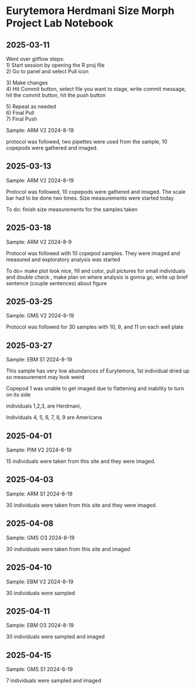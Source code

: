 # Eurytemora Herdmani Size Morph Project Lab Notebook

## 2025-03-11

Went over gitflow steps:\
1) Start session by opening the R proj file\
2) Go to panel and select Pull icon

3\) Make changes\
4) Hit Commit button, select file you want to stage, write commit message, hit the commit button, hit the push button

5\) Repeat as needed\
6) Final Pull\
7) Final Push

Sample: ARM V2 2024-8-19

protocol was followed, two pipettes were used from the sample, 10 copepods were gathered and imaged.

## 2025-03-13

Sample: ARM V2 2024-8-19

Protocol was followed, 10 copepods were gathered and imaged. The scale bar had to be done two times. Size measurements were started today.

To do: finish size measurements for the samples taken

## 2025-03-18

Sample: ARM V2 2024-8-9

Protocol was followed with 10 copepod samples. They were imaged and measured and exploratory analysis was started

To do= make plot look nice, fill and color, pull pictures for small individuals and double check , make plan on where analysis is gonna go, write up brief sentence (couple sentences) about figure

## 2025-03-25

Sample: GMS V2 2024-8-19

Protocol was followed for 30 samples with 10, 9, and 11 on each well plate

## 2025-03-27

Sample: EBM S1 2024-8-19

This sample has very low abundances of Eurytemora, 1st individual dried up so measurement may look weird

Copepod 1 was unable to get imaged due to flattening and inability to turn on its side

individuals 1,2,3, are Herdmani,

Individuals 4, 5, 6, 7, 8, 9 are Americana

## 2025-04-01

Sample: PIM V2 2024-8-19

15 individuals were taken from this site and they were imaged.

## 2025-04-03

Sample: ARM S1 2024-8-19

30 individuals were taken from this site and they were imaged.

## 2025-04-08

Sample: GMS O3 2024-8-19

30 individuals were taken from this site and imaged

## 2025-04-10

Sample: EBM V2 2024-8-19

30 individuals were sampled

## 2025-04-11

Sample: EBM O3 2024-8-19

30 individuals were sampled and imaged

## 2025-04-15

Sample: GMS S1 2024-8-19

7 individuals were sampled and imaged

